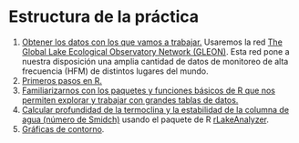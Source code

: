 # Estructura de la práctica

  1. [Obtener los datos con los que vamos a trabajar.](#Descarga) Usaremos la red [The Global Lake Ecological Observatory Network (GLEON)](https://gleon.org/). Esta red pone a nuestra disposición una amplia cantidad de datos de monitoreo de alta frecuencia (HFM) de distintos lugares del mundo.
  2. [Primeros pasos en R.](#PrimerosPasos)
  3. [Familiarizarnos con los paquetes y funciones básicos de R que nos permiten explorar y trabajar con grandes tablas de datos.](@Tidyverse)
  4. [Calcular profundidad de la termoclina y la estabilidad de la columna de agua (número de Smidch)](@Termoclina) usando el paquete de R [rLakeAnalyzer](https://cran.r-project.org/web/packages/rLakeAnalyzer/rLakeAnalyzer.pdf).
  5. [Gráficas de contorno](#Contour).
